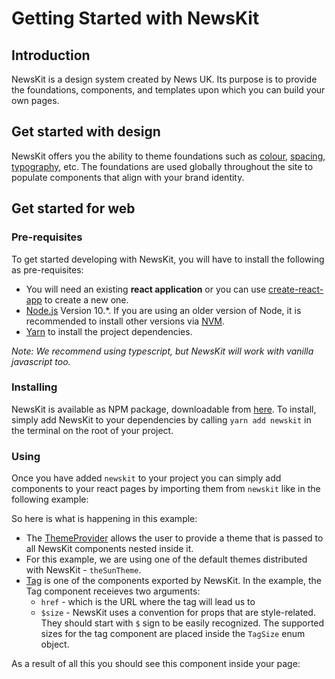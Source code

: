 

# Getting Started with NewsKit

## Introduction

NewsKit is a design system created by News UK. Its purpose is
to provide the foundations, components, and templates upon which
you can build your own pages.

## Get started with design

NewsKit offers you the ability to theme foundations such as
[colour](/foundations/colours), [spacing](/foundations/spacing),
[typography](/foundations/typography), etc.
The foundations are used globally throughout the site to populate components that align with your brand identity.

## Get started for web

### Pre-requisites
To get started developing with NewsKit, you will have to install the following as pre-requisites:
- You will need an existing **react application** or you can use [create-react-app](https://create-react-app.dev/docs/getting-started/) to create a new one.
- [Node.js](https://nodejs.org/en/) Version 10.*. If you are using an older version of Node, it is recommended to install other versions via [NVM](https://github.com/nvm-sh/nvm).
- [Yarn](https://classic.yarnpkg.com/en/) to install the project dependencies.  

*Note: We recommend using typescript, but NewsKit will work with vanilla javascript too.*

### Installing

NewsKit is available as NPM package, downloadable from [here](https://www.npmjs.com/package/newskit).
To install, simply add NewsKit to your dependencies by calling `yarn add newskit` in the terminal on the root of your project.

### Using

Once you have added `newskit` to your project you can simply
add components to your react pages by importing them from `newskit`
like in the following example:

<CodeFromFile path="examples/guides/get-started-newskit.tsx"/>

So here is what is happening in this example:
- The [ThemeProvider](/theming/code) allows the user to provide a theme that is passed to all NewsKit components nested inside it.
- For this example, we are using one of the default themes distributed with NewsKit - `theSunTheme`.
- [Tag](/components/tag) is one of the components exported by NewsKit. In the example, the Tag component receieves two arguments:
  - `href` - which is the URL where the tag will lead us to
  - `$size` - NewsKit uses a convention for props that are style-related. They should start with `$` sign to be easily recognized. The supported sizes for the tag component are placed inside the `TagSize` enum object.

As a result of all this you should see this component inside your page:

<ExampleComponent />